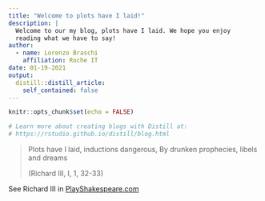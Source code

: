 ```yaml
---
title: "Welcome to plots have I laid!"
description: |
  Welcome to our my blog, plots have I laid. We hope you enjoy 
  reading what we have to say!
author:
  - name: Lorenzo Braschi
    affiliation: Roche IT
date: 01-19-2021
output:
  distill::distill_article:
    self_contained: false
---
```


```r
knitr::opts_chunk$set(echo = FALSE)

# Learn more about creating blogs with Distill at:
# https://rstudio.github.io/distill/blog.html

```

> Plots have I laid, inductions dangerous, By drunken prophecies, libels and dreams
>
> (Richard III, I, 1, 32-33)

<aside>
See Richard III in [PlayShakespeare.com](https://www.playshakespeare.com/richard-iii/scenes/act-i-scene-1)
</aside>

